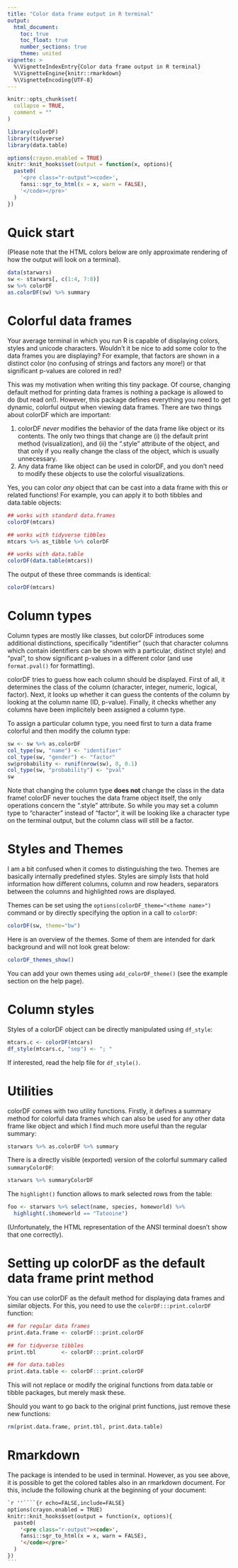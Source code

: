 ```yaml
---
title: "Color data frame output in R terminal"
output:
  html_document:
    toc: true
    toc_float: true
    number_sections: true
    theme: united
vignette: >
  %\VignetteIndexEntry{Color data frame output in R terminal}
  %\VignetteEngine{knitr::rmarkdown}
  %\VignetteEncoding{UTF-8}
---
```


```r
knitr::opts_chunk$set(
  collapse = TRUE,
  comment = ""
)
```

```r
library(colorDF)
library(tidyverse)
library(data.table)
```

```r
options(crayon.enabled = TRUE)
knitr::knit_hooks$set(output = function(x, options){
  paste0(
    '<pre class="r-output"><code>',
    fansi::sgr_to_html(x = x, warn = FALSE),
    '</code></pre>'
  )
})
```

# Quick start

(Please note that the HTML colors below are only approximate rendering of how
the output will look on a terminal).


```r
data(starwars)
sw <- starwars[, c(1:4, 7:8)]
sw %>% colorDF
as.colorDF(sw) %>% summary
```

# Colorful data frames

Your average terminal in which you run R is capable of displaying colors,
styles and unicode characters. Wouldn't it be nice to add some color to the
data frames you are displaying? For example, that factors are shown in a
distinct color (no confusing of strings and factors any more!) or that
significant p-values are colored in red?

This was my motivation when writing this tiny package. Of course, changing
default method for printing data frames is nothing a package is allowed to
do (but read on!). However, this package defines everything you need to get
dynamic, colorful output when viewing data frames. There are two things
about colorDF which are important:

 1. colorDF *never* modifies the behavior of the data frame like object or
    its contents. The only two things that change are (i) the default print method
    (visualization), and (ii) the ".style" attribute of the object, and
    that only if you really change the class of the object, which is
    usually unnecessary.
 2. Any data frame like object can be used in colorDF, and you don't need
    to modify these objects to use the colorful visualizations.

Yes, you can color *any* object that can be cast into a data frame
with this or related functions! For example, you can apply it to both
tibbles and data.table objects:

```r
## works with standard data.frames
colorDF(mtcars)

## works with tidyverse tibbles
mtcars %>% as_tibble %>% colorDF

## works with data.table
colorDF(data.table(mtcars))
```

The output of these three commands is identical:

```r
colorDF(mtcars)
```

# Column types

Column types are mostly like classes, but colorDF introduces some
additional distinctions, specifically "identifier" (such that character
columns which contain identifiers can be shown with a particular, distinct
style) and "pval", to show significant p-values in a different color (and
use `format.pval()` for formatting).

colorDF tries to guess how each column should be displayed. First of all,
it determines the class of the column (character, integer, numeric,
logical, factor). Next, it looks up whether it can guess the contents of
the column by looking at the column name (ID, p-value). Finally, it checks
whether any columns have been implicitely been assigned a column type.

To assign a particular column type, you need first to turn a data frame
colorful and then modify the column type:

```r
sw <- sw %>% as.colorDF
col_type(sw, "name") <- "identifier"
col_type(sw, "gender") <- "factor"
sw$probability <- runif(nrow(sw), 0, 0.1)
col_type(sw, "probability") <- "pval"
sw
```

Note that changing the column type **does not** change the class in the
data frame! colorDF never touches the data frame object itself, the only
operations concern the ".style" attribute. So while you may set a column
type to "character" instead of "factor", it will be looking like a
character type on the terminal output, but the column class will still be a
factor.

# Styles and Themes

I am a bit confused when it comes to distinguishing the two. Themes are
basically internally predefined styles. Styles are simply lists that hold
information how different columns, column and row headers, separators
between the columns and highlighted rows are displayed. 

Themes can be set using the `options(colorDF_theme="<theme name>")` command
or by directly specifying the option in a call to `colorDF`:

```r
colorDF(sw, theme="bw")
```

Here is an overview of the themes. Some of them are intended for dark
background and will not look great below:

```r
colorDF_themes_show()
```

You can add your own themes using `add_colorDF_theme()` (see the example
section on the help page).


# Column styles

Styles of a colorDF object can be directly manipulated using `df_style`:

```r
mtcars.c <- colorDF(mtcars)
df_style(mtcars.c, "sep") <- "; "
```

If interested, read the help file for `df_style()`.

# Utilities

colorDF comes with two utility functions. Firstly, it defines a summary
method for colorful data frames which can also be used for any other data
frame like object and which I find much more useful than the regular
summary:

```r
starwars %>% as.colorDF %>% summary
```

There is a directly visible (exported) version of the colorful summary
called `summaryColorDF`:

```r
starwars %>% summaryColorDF
```

The `highlight()` function allows to mark selected rows from the table:

```r
foo <- starwars %>% select(name, species, homeworld) %>% 
  highlight(.$homeworld == "Tatooine")
```

(Unfortunately, the HTML representation of the ANSI terminal doesn't show
that one correctly).


# Setting up colorDF as the default data frame print method

You can use colorDF as the default method for displaying data frames and
similar objects. For this, you need to use the `colorDF:::print.colorDF`
function:

```r
## for regular data frames
print.data.frame <- colorDF:::print.colorDF

## for tidyverse tibbles
print.tbl        <- colorDF:::print.colorDF

## for data.tables
print.data.table <- colorDF:::print.colorDF
```

This will not replace or modify the original functions from data.table or
tibble packages, but merely mask these.

Should you want to go back to the original print functions, just remove
these new functions:

```r
rm(print.data.frame, print.tbl, print.data.table)
```

# Rmarkdown

The package is intended to be used in terminal. However, as you see above,
it is possible to get the colored tables also in an rmarkdown document. For
this, include the following chunk at the beginning of your document:


````markdown
`r ''````{r echo=FALSE,include=FALSE}
options(crayon.enabled = TRUE)
knitr::knit_hooks$set(output = function(x, options){
  paste0(
    '<pre class="r-output"><code>',
    fansi::sgr_to_html(x = x, warn = FALSE),
    '</code></pre>'
  )
})
```
````



